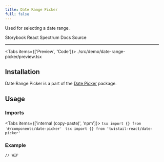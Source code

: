 ```yaml
---
title: Date Range Picker
full: false
---
```


Used for selecting a date range.

<Badges>
  <BadgeLink href="https://storybook.twistail.com/?path=/docs/base-components-daterangepicker--docs" external>
    Storybook
  </BadgeLink>
  <BadgeLink href="https://react-spectrum.adobe.com/internationalized/index.html" external>
    React Spectrum Docs
  </BadgeLink>
  <BadgeLink href="https://github.com/riipandi/twistail/tree/main/packages/ui-react/src/components/date-picker" external>
    Source
  </BadgeLink>
</Badges>

---


<Tabs items={['Preview', 'Code']}>
  <Tab value="Preview" className="rounded-b-xl flex min-h-44 flex-wrap items-center justify-center gap-4 py-20 not-prose">
    <Demo />
  </Tab>
  <Tab value="Code">
    <include cwd lang="tsx">./src/demo/date-range-picker/preview.tsx</include>
  </Tab>
</Tabs>

## Installation

Date Range Picker is a part of the [Date Picker](/docs/components/date-picker) package.

## Usage

### Imports

<Tabs items={['internal (copy-paste)', 'npm']}>
  <Tab value="internal (copy-paste)">
    ```tsx
    import {} from '#/components/date-picker'
    ```
  </Tab>
  <Tab value="npm">
    ```tsx
    import {} from 'twistail-react/date-picker'
    ```
  </Tab>
</Tabs>

### Example

```tsx
// WIP
```
